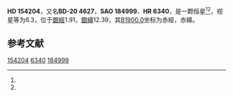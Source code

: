 {{Starbox begin
| name = HD 154204
}}
{{Starbox observe
| epoch = [[J2000.0|J2000.0]]
| constell = {{星座名待查}}<ref name=SIMBAD>{{cite web
 | url=http://simbad.u-strasbg.fr/simbad/sim-id?Ident=HR+6340
 | title =Pulsating variable Star
 | publisher=Centre de Données astronomiques de Strasbourg
 | work=SIMBAD
 | accessdate=2012-07-13}}</ref><ref name=DATA>{{cite web
 | url=http://vizier.u-strasbg.fr/viz-bin/VizieR-5?-out.add=.&-source=5050&-corr=PK=HR&-out.max=9999&HR=6340
 | title=VizieR Detailed Page
 | accessdate=2012-07-13
 | archive-date=2016-03-05
 | archive-url=https://web.archive.org/web/20160305231304/http://vizier.u-strasbg.fr/viz-bin/VizieR-5?-out.add=.&-source=5050&-corr=PK=HR&-out.max=9999&HR=6340
 | dead-url=no
 }}</ref>
| 星官 = 
| ra = {{RA|17|4|45.3}}<ref name=SIMBAD /><ref name=DATA />
| dec = {{DEC|-20|29|41}}<ref name=SIMBAD /><ref name=DATA />
| appmag_v = 6.3<ref name=SIMBAD /><ref name=DATA />
}}
{{Starbox character
| class = B6IV<ref name=SIMBAD /><ref name=DATA />
| b-v = -0.02<ref name=SIMBAD /><ref name=DATA />
| u-b = <ref name=SIMBAD /><ref name=DATA />
| r-i = <ref name=SIMBAD /><ref name=DATA />
| variable = 
}}
{{Starbox astrometry
| radial_v = 
| prop_mo_ra = -11
| parallax = 
| p_error = 
}}
{{Starbox catalog
| names =BD-20 4627，[[SAO星表|SAO]] 184999，[[HD星表|HD]] 154204，[[HR星表|HR]] 6340}}
{{Starbox reference |Simbad=HR+6340}}
{{Starbox end}}

'''HD 154204'''，又名'''BD-20 4627'''，'''SAO 184999'''、'''HR 6340'''，是一颗恒星<ref name=SIMBAD /><ref name=DATA />，视星等为6.3，位于[[銀道座標系|銀經]]1.91，[[銀道座標系|銀緯]]12.39，其[[B1900.0|B1900.0]]坐标为赤經{{RA|16|58|49.8}}，赤緯{{DEC|-20|12.39|15}}。

== 参考文献 ==
{{reflist}}

{{star-stub}}

[[Category:HD和HDE天體|154204]]
[[Category:HR天體|6340]]
[[Category:SAO天體|184999]]